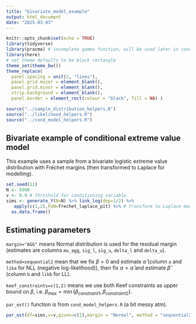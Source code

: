 ```yaml
---
title: "bivariate_model_example"
output: html_document
date: "2025-03-03"
---
```


```r
knitr::opts_chunk$set(echo = TRUE)
library(tidyverse)
library(pracma) # incomplete gamma function, will be used later in cond.ext.model for modelling the residual margins
library(here)
# set theme defaults to be black rectangle
theme_set(theme_bw())
theme_replace(
  panel.spacing = unit(2, "lines"),
  panel.grid.major = element_blank(),
  panel.grid.minor = element_blank(),
  strip.background = element_blank(),
  panel.border = element_rect(colour = "black", fill = NA) )

source("../sample_distribution_helpers.R")
source("../likelihood_helpers.R")
source("../cond_model_helpers.R")
```

## Bivariate example of conditional extreme value model

This example uses a sample from a bivariate logistic extreme value distribution with Fréchet margins (then transformed to Laplace for modelling).

```r
set.seed(11)
N <- 5000
v <- 0.9 # threshold for conditioning variable
sims <- generate_Y(N=N) %>% link_log(dep=1/2) %>%
   apply(c(1,2),FUN=frechet_laplace_pit) %>% # transform to Laplace margins
  as.data.frame()
```

## Estimating parameters

`margin="AGG"` means Normal distribution is used for the residual margin (estimates are columns `mu_agg`, `sig_l`, `sig_u`, `delta_l` and `delta_u`).

`method=sequential2` mean that we fix $\beta=0$ and estimate $\hat{\alpha}$ (column `a` and `lika` for NLL (negative log-likelihood)), then fix $\alpha=\hat{\alpha}$ and estimate $\hat{\beta}$ (column `b` and `likb` for LL).

`keef_constraints=c(1,2)` means we use both Keef constraints as upper bound on $\beta$, i.e. $\beta_{max} = \min \left\{ \beta_{constraint1},\beta_{constraint2}  \right\}$.

`par_est()` function is from `cond_model_helpers.R` (a bit messy atm).

```r
par_est(df=sims,v=v,given=c(1),margin = "Normal", method = "sequential2", keef_constraints = c(1,2))
```


